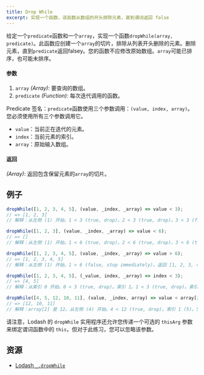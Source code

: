 ```yaml
---
title: Drop While
excerpt: 实现一个函数，该函数从数组的开头排除元素，直到谓词返回 false
---
```


给定一个`predicate`函数和一个`array`，实现一个函数`dropWhile(array, predicate)`。此函数应创建一个`array`的切片，排除从列表开头删除的元素。删除元素，直到`predicate`返回falsey。您的函数不应修改原始数组。`array`可能已排序，也可能未排序。

#### 参数

1. `array` *(Array)*: 要查询的数组。
2. `predicate` *(Function)*: 每次迭代调用的函数。

Predicate 签名：`predicate`函数使用三个参数调用：`(value, index, array)`。您必须使用所有三个参数调用它。

* `value`：当前正在迭代的元素。
* `index`：当前元素的索引。
* `array`：原始输入数组。

#### 返回

*(Array)*: 返回包含保留元素的`array`的切片。

## 例子

```js
dropWhile([1, 2, 3, 4, 5], (value, _index, _array) => value < 3);
// => [1, 2, 3]
// 解释：从左侧 (1) 开始。1 < 3 (true, drop)。2 < 3 (true, drop)。3 < 3 (false, stop)。返回 [3, 4, 5]。

dropWhile([1, 2, 3], (value, _index, _array) => value < 6);
// => []
// 解释：从左侧 (1) 开始。1 < 6 (true, drop)。2 < 6 (true, drop)。3 < 6 (true, drop)。到达末尾。返回 []。

dropWhile([1, 2, 3, 4, 5], (value, _index, _array) => value > 6);
// => [1, 2, 3, 4, 5]
// 解释：从左侧 (1) 开始。1 > 6 (false, stop immediately)。返回 [1, 2, 3, 4, 5]。

dropWhile([1, 2, 3, 4, 5], (_value, index, _array) => index < 3);
// => [4, 5]
// 解释：从索引 0 开始。0 < 3 (true, drop)。索引 1。1 < 3 (true, drop)。索引 2。2 < 3 (true, drop)。索引 3。3 < 3 (false, stop)。返回 [4, 5]。

dropWhile([4, 5, 12, 10, 11], (value, _index, array) => value < array[2]);
// => [12, 10, 11]
// 解释：array[2] 是 12。从左侧 (4) 开始。4 < 12 (true, drop)。索引 1 (5)。5 < 12 (true, drop)。索引 2 (12)。12 < 12 (false, stop)。返回 [12, 10, 11]。
```

请注意，Lodash 的 `dropWhile` 实用程序还允许您传递一个可选的 `thisArg` 参数来绑定谓词函数中的 `this`，但对于此练习，您可以忽略该参数。

## 资源

* [Lodash `_.dropWhile`](https://lodash.com/docs/#dropWhile)
